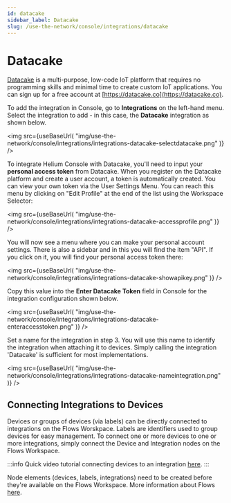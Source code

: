 ```yaml
---
id: datacake
sidebar_label: Datacake
slug: /use-the-network/console/integrations/datacake
---
```


# Datacake


[Datacake](https://datacake.co) is a multi-purpose, low-code IoT platform that requires no programming skills and minimal time to create custom IoT applications. You can sign up for a free
account at [https://datacake.co](https://datacake.co).

To add the integration in Console, go to **Integrations** on the left-hand menu.
Select the integration to add - in this case, the **Datacake** integration as
shown below.

<img
  src={useBaseUrl(
    "img/use-the-network/console/integrations/integrations-datacake-selectdatacake.png"
  )}
/>

To integrate Helium Console with Datacake, you'll need to input your **personal access token** from Datacake. When you register on the Datacake platform and create a user account, a token is automatically created.
You can view your own token via the User Settings Menu. You can reach this menu by clicking on "Edit Profile" at the end of the list using the Workspace Selector:


<img
  src={useBaseUrl(
    "img/use-the-network/console/integrations/integrations-datacake-accessprofile.png"
  )}
/>

You will now see a menu where you can make your personal account settings. There is also a sidebar and in this you will find the item "API". If you click on it, you will find your personal access token there:


<img
  src={useBaseUrl(
    "img/use-the-network/console/integrations/integrations-datacake-showapikey.png"
  )}
/>


Copy this value into the **Enter Datacake Token** field in Console for the integration configuration shown below.

<img
  src={useBaseUrl(
    "img/use-the-network/console/integrations/integrations-datacake-enteraccesstoken.png"
  )}
/>

Set a name for the integration in step 3. You will use this name to
identify the integration when attaching it to devices. Simply calling the integration 'Datacake' is sufficient for most implementations.

<img
  src={useBaseUrl(
    "img/use-the-network/console/integrations/integrations-datacake-nameintegration.png"
  )}
/>

## Connecting Integrations to Devices

Devices or groups of devices (via labels) can be directly connected to integrations on the Flows Worskpace. Labels are identifiers used to group devices for easy management. To connect one or more devices to one or more integrations, simply connect the Device and Integration nodes on the Flows Workspace.

:::info
Quick video tutorial connecting devices to an integration [here](https://www.youtube.com/watch?v=lnERw1f7TGE).
:::

Node elements (devices, labels, integrations) need to be created before they're available on the Flows Workspace. More information about Flows [here](https://docs.helium.com/use-the-network/console/flows/).
